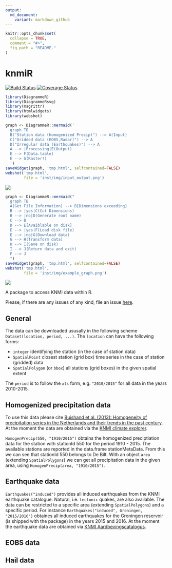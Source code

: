 ```yaml
---
output:
  md_document:
    variant: markdown_github
---
```


<!-- README.md is generated from README.Rmd. Please edit that file -->

```r
knitr::opts_chunk$set(
  collapse = TRUE,
  comment = "#>",
  fig.path = "README-"
)
```

# knmiR

[![Build Status](https://travis-ci.org/MartinRoth/knmiR.png?branch=master)](https://travis-ci.org/MartinRoth/knmiR)
[![Coverage Status](https://img.shields.io/codecov/c/github/MartinRoth/knmiR/master.svg)](https://codecov.io/github/MartinRoth/knmiR?branch=master)

```r
library(DiagrammeR)
library(DiagrammeRsvg)
library(magrittr)
library(htmlwidgets)
library(webshot)
```

```r
graph <- DiagrammeR::mermaid('
  graph TB
  B("Station data (homogenized Precip)") --> A(Input)
  C("Gridded data (EOBS,Radar)") --> A
  D("Irregular data (Earthquakes)") --> A
  A --> |Processing|E(Output)
  E --> F(Data.table)
  E --> G(Raster?)
  ')
saveWidget(graph, 'tmp.html', selfcontained=FALSE)
webshot('tmp.html',
        file = 'inst/img/input_output.png')
```
<img src="inst/img/input_output.png" align="middle">

```r
graph <- DiagrammeR::mermaid("
  graph TB
  A(Get File Information) --> B[Dimensions exceeding]
  B --> |yes|C(Cut Dimensions)
  B --> |no|D(Generate root name)
  C --> D
  D --> E[Avaiblable on disk]
  E --> |yes|F(Load disk file)
  E --> |no|G(Download data)
  G --> H(Transform data)
  H --> I(Save on disk)
  I --> J(Return data and exit)
  F --> J
  ")
saveWidget(graph, 'tmp.html', selfcontained=FALSE)
webshot('tmp.html',
        file = 'inst/img/example_graph.png')


```

<img src="inst/img/example_graph.png" align="middle">

A package to access KNMI data within R.

Please, if there are any issues of any kind, file an issue [here](https://github.com/MartinRoth/knmiR/issues).

## General
The data can be downloaded ususally in the following scheme `Dataset(location, period, ...)`. The `location` can have the following forms:

-   `integer` identifying the station (in the case of station data)
-   `SpatialPoint` closest station (grid box) time series in the case of station (gridded) data
-   `SpatialPolygon` (or `bbox`) all stations (grid boxes) in the given spatial extent

The `period` is to follow the `xts` form, e.g. `"2010/2015"` for all data in the years 2010-2015.

## Homogenized precipitation data
To use this data please cite [Buishand et al. (2013): Homogeneity of precipitation series in the Netherlands and their trends in the past century](http://onlinelibrary.wiley.com/doi/10.1002/joc.3471/abstract). At the moment the data are obtained via the [KNMI climate explorer](http://climexp.knmi.nl/).

`HomogenPrecip(550, "1910/2015")` obtains the homogenized preciptiation data for the station with stationId 550 for the period 1910 - 2015. The available stations are reported in the data.frame stationMetaData. From this we can see that stationId 550 belongs to De Bilt. With an object `area` (extending `SpatialPolygons`) we can get all precipitation data in the given area, using `HomogenPrecip(area, "1910/2015")`.

## Earthquake data
`Earthquakes("induced")` provides all induced earthquakes from the KNMI earthquake catalogue. Natural, i.e. `tectonic` quakes, are also available. The data can be restricted to a specific area (extending `SpatialPolygons`) and a specific period. For instance `Earthquakes("induced", Groningen, "2015/2016")` obtaines all induced earthquakes for the Groningen reservoir (is shipped with the package) in the years 2015 and 2016. At the moment the earthquake data are obtained via [KNMI Aardbevingscatalogus](https://www.knmi.nl/kennis-en-datacentrum/dataset/aardbevingscatalogus).

## EOBS data

## Hail data
